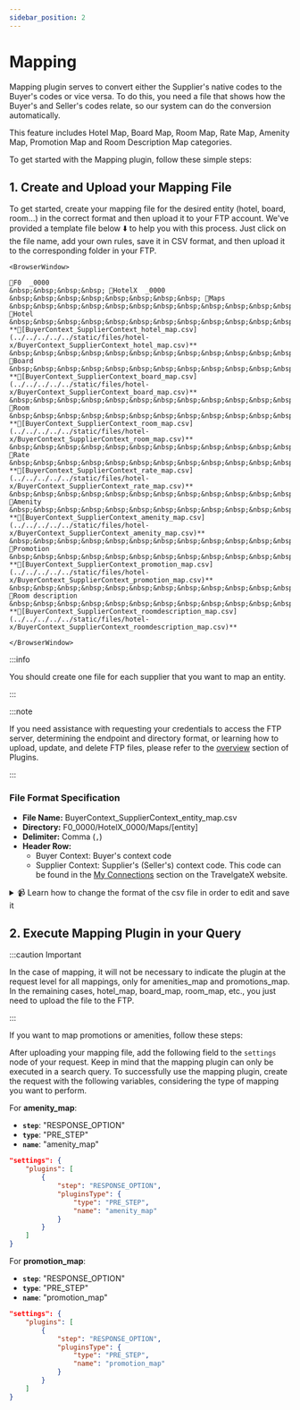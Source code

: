 ```yaml
---
sidebar_position: 2
---
```


# Mapping

Mapping plugin serves to convert either the Supplier's native codes to the Buyer's codes or vice versa. 
To do this, you need a file that shows how the Buyer's and Seller's codes relate, so our system can do the conversion automatically.

This feature includes Hotel Map, Board Map, Room Map, Rate Map, Amenity Map, Promotion Map and Room Description Map categories.

To get started with the Mapping plugin, follow these simple steps:

## 1. Create and Upload your Mapping File

To get started, create your mapping file for the desired entity (hotel, board, room...) in the correct format and then upload it to your FTP account. We've provided a template file below ⬇️ to help you with this process. Just click on the file name, add your own rules, save it in CSV format, and then upload it to the corresponding folder in your FTP.


```mdx-code-block
<BrowserWindow>

📁F0  _0000  
&nbsp;&nbsp;&nbsp;&nbsp; 📁HotelX  _0000  
&nbsp;&nbsp;&nbsp;&nbsp;&nbsp;&nbsp;&nbsp;&nbsp; 📁Maps  
&nbsp;&nbsp;&nbsp;&nbsp;&nbsp;&nbsp;&nbsp;&nbsp;&nbsp;&nbsp;&nbsp;&nbsp; 📁Hotel  
&nbsp;&nbsp;&nbsp;&nbsp;&nbsp;&nbsp;&nbsp;&nbsp;&nbsp;&nbsp;&nbsp;&nbsp;&nbsp;&nbsp;&nbsp;&nbsp; **📄[BuyerContext_SupplierContext_hotel_map.csv](../../../../../static/files/hotel-x/BuyerContext_SupplierContext_hotel_map.csv)**  
&nbsp;&nbsp;&nbsp;&nbsp;&nbsp;&nbsp;&nbsp;&nbsp;&nbsp;&nbsp;&nbsp;&nbsp; 📁Board  
&nbsp;&nbsp;&nbsp;&nbsp;&nbsp;&nbsp;&nbsp;&nbsp;&nbsp;&nbsp;&nbsp;&nbsp;&nbsp;&nbsp;&nbsp;&nbsp; **📄[BuyerContext_SupplierContext_board_map.csv](../../../../../static/files/hotel-x/BuyerContext_SupplierContext_board_map.csv)**    
&nbsp;&nbsp;&nbsp;&nbsp;&nbsp;&nbsp;&nbsp;&nbsp;&nbsp;&nbsp;&nbsp;&nbsp; 📁Room  
&nbsp;&nbsp;&nbsp;&nbsp;&nbsp;&nbsp;&nbsp;&nbsp;&nbsp;&nbsp;&nbsp;&nbsp;&nbsp;&nbsp;&nbsp;&nbsp; **📄[BuyerContext_SupplierContext_room_map.csv](../../../../../static/files/hotel-x/BuyerContext_SupplierContext_room_map.csv)**  
&nbsp;&nbsp;&nbsp;&nbsp;&nbsp;&nbsp;&nbsp;&nbsp;&nbsp;&nbsp;&nbsp;&nbsp; 📁Rate  
&nbsp;&nbsp;&nbsp;&nbsp;&nbsp;&nbsp;&nbsp;&nbsp;&nbsp;&nbsp;&nbsp;&nbsp;&nbsp;&nbsp;&nbsp;&nbsp; **📄[BuyerContext_SupplierContext_rate_map.csv](../../../../../static/files/hotel-x/BuyerContext_SupplierContext_rate_map.csv)**  
&nbsp;&nbsp;&nbsp;&nbsp;&nbsp;&nbsp;&nbsp;&nbsp;&nbsp;&nbsp;&nbsp;&nbsp; 📁Amenity  
&nbsp;&nbsp;&nbsp;&nbsp;&nbsp;&nbsp;&nbsp;&nbsp;&nbsp;&nbsp;&nbsp;&nbsp;&nbsp;&nbsp;&nbsp;&nbsp; **📄[BuyerContext_SupplierContext_amenity_map.csv](../../../../../static/files/hotel-x/BuyerContext_SupplierContext_amenity_map.csv)**  
&nbsp;&nbsp;&nbsp;&nbsp;&nbsp;&nbsp;&nbsp;&nbsp;&nbsp;&nbsp;&nbsp;&nbsp; 📁Promotion  
&nbsp;&nbsp;&nbsp;&nbsp;&nbsp;&nbsp;&nbsp;&nbsp;&nbsp;&nbsp;&nbsp;&nbsp;&nbsp;&nbsp;&nbsp;&nbsp; **📄[BuyerContext_SupplierContext_promotion_map.csv](../../../../../static/files/hotel-x/BuyerContext_SupplierContext_promotion_map.csv)**  
&nbsp;&nbsp;&nbsp;&nbsp;&nbsp;&nbsp;&nbsp;&nbsp;&nbsp;&nbsp;&nbsp;&nbsp; 📁Room description  
&nbsp;&nbsp;&nbsp;&nbsp;&nbsp;&nbsp;&nbsp;&nbsp;&nbsp;&nbsp;&nbsp;&nbsp;&nbsp;&nbsp;&nbsp;&nbsp; **📄[BuyerContext_SupplierContext_roomdescription_map.csv](../../../../../static/files/hotel-x/BuyerContext_SupplierContext_roomdescription_map.csv)** 

</BrowserWindow>
```


:::info

You should create one file for each supplier that you want to map an entity.

:::

:::note

If you need assistance with requesting your credentials to access the FTP server, determining the endpoint and directory format, or learning how to upload, update, and delete FTP files, please refer to the [overview](../plugins/overview) section of Plugins.

:::

### File Format Specification

* **File Name:** BuyerContext_SupplierContext_entity_map.csv
* **Directory:** F0\_0000/HotelX\_0000/Maps/[entity]
* **Delimiter:** Comma (`,`)
* **Header Row:**
   * Buyer Context: Buyer's context code
   * Supplier Context: Supplier's (Seller's) context code. This code can be found in the [My Connections](https://app.travelgatex.com/connections/myconnections) section on the TravelgateX website.


<details>
    <summary>📹 Learn how to change the format of the csv file in order to edit and save it</summary>
    <div>
        <div><iframe width="560" height="315" src="https://www.youtube.com/embed/XkOk3SkZ0Sg?si=TYhN1QfMwYE1fusw&amp;controls=0" title="YouTube video player" frameborder="0" allow="accelerometer; autoplay; clipboard-write; encrypted-media; gyroscope; picture-in-picture; web-share" allowfullscreen></iframe></div>
    </div>
</details>


## 2. Execute Mapping Plugin in your Query

:::caution Important

In the case of mapping, it will not be necessary to indicate the plugin at the request level for all mappings, only for amenities_map and promotions_map. In the remaining cases, hotel_map, board_map, room_map, etc., you just need to upload the file to the FTP.

:::


If you want to map promotions or amenities, follow these steps:

After uploading your mapping file, add the following field to the `settings` node of your request. Keep in mind that the mapping plugin can only be executed in a search query. To successfully use the mapping plugin, create the request with the following variables, considering the type of mapping you want to perform.

For **amenity_map**:

* **`step`**: "RESPONSE_OPTION"
* **`type`**: "PRE_STEP"
* **`name`**: "amenity_map"

```json
"settings": {
	"plugins": [
		{
			"step": "RESPONSE_OPTION",
			"pluginsType": {
				"type": "PRE_STEP",
				"name": "amenity_map"
			}
		}
	]
}
```

For **promotion_map**:

* **`step`**: "RESPONSE_OPTION"
* **`type`**: "PRE_STEP"
* **`name`**: "promotion_map"

```json
"settings": {
	"plugins": [
		{
			"step": "RESPONSE_OPTION",
			"pluginsType": {
				"type": "PRE_STEP",
				"name": "promotion_map"
			}
		}
	]
}
```